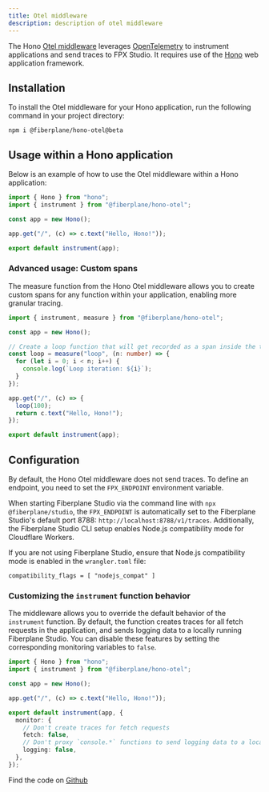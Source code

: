 ```yaml
---
title: Otel middleware
description: description of otel middleware
---
```


The Hono [Otel middleware](https://github.com/fiberplane/fpx/tree/main/packages/client-library-otel) leverages [OpenTelemetry](https://opentelemetry.io/) to instrument applications and send traces to FPX Studio. It requires use of the [Hono](https://hono.dev/) web application framework.

## Installation 
To install the Otel middleware for your Hono application, run the following command in your project directory:
```
npm i @fiberplane/hono-otel@beta 
``` 

## Usage within a Hono application
Below is an example of how to use the Otel middleware within a Hono application:
```typescript
import { Hono } from "hono";
import { instrument } from "@fiberplane/hono-otel";

const app = new Hono();

app.get("/", (c) => c.text("Hello, Hono!"));

export default instrument(app);
```

### Advanced usage: Custom spans
The measure function from the Hono Otel middleware allows you to create custom spans for any function within your application, enabling more granular tracing.

```typescript
import { instrument, measure } from "@fiberplane/hono-otel";

const app = new Hono();

// Create a loop function that will get recorded as a span inside the trace for a incoming given request
const loop = measure("loop", (n: number) => {
  for (let i = 0; i < n; i++) {
    console.log(`Loop iteration: ${i}`);
  }
});

app.get("/", (c) => {
  loop(100);
  return c.text("Hello, Hono!");
});

export default instrument(app);
```

## Configuration
By default, the Hono Otel middleware does not send traces. To define an endpoint, you need to set the `FPX_ENDPOINT` environment variable.

When starting Fiberplane Studio via the command line with `npx @fiberplane/studio`, the `FPX_ENDPOINT` is automatically set to the Fiberplane Studio's default port 8788: `http://localhost:8788/v1/traces`. Additionally, the Fiberplane Studio CLI setup enables Node.js compatibility mode for Cloudflare Workers.

If you are not using Fiberplane Studio, ensure that Node.js compatibility mode is enabled in the `wrangler.toml` file:
```
compatibility_flags = [ "nodejs_compat" ]
``` 
### Customizing the `instrument` function behavior
The middleware allows you to override the default behavior of the `instrument` function. By default, the function creates traces for all fetch requests in the application, and sends logging data to a locally running Fiberplane Studio. You can disable these features by setting the corresponding monitoring variables to `false`. 

```typescript
import { Hono } from "hono";
import { instrument } from "@fiberplane/hono-otel";

const app = new Hono();

app.get("/", (c) => c.text("Hello, Hono!"));

export default instrument(app, {
  monitor: {
    // Don't create traces for fetch requests
    fetch: false,
    // Don't proxy `console.*` functions to send logging data to a local FPX server
    logging: false,
  },
});
```


Find the code on [Github](https://github.com/fiberplane/fpx/tree/docs/www)
